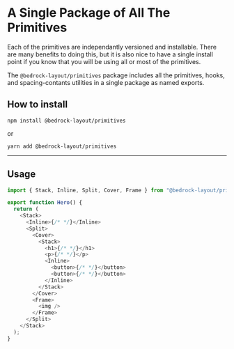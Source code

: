
<Meta title="Primitives/A single package" />

# A Single Package of All The Primitives

Each of the primitives are independantly versioned and installable. There are many benefits to doing this, but it is also nice to have a single install point if you know that you will be using all or most of the primitives.

The `@bedrock-layout/primitives` package includes all the primitives, hooks, and spacing-contants utilities in a single package as named exports.

## How to install

`npm install @bedrock-layout/primitives`

or

`yarn add @bedrock-layout/primitives`

---

## Usage

```javascript
import { Stack, Inline, Split, Cover, Frame } from "@bedrock-layout/primitives";

export function Hero() {
  return (
    <Stack>
      <Inline>{/* */}</Inline>
      <Split>
        <Cover>
          <Stack>
            <h1>{/* */}</h1>
            <p>{/* */}</p>
            <Inline>
              <button>{/* */}</button>
              <button>{/* */}</button>
            </Inline>
          </Stack>
        </Cover>
        <Frame>
          <img />
        </Frame>
      </Split>
    </Stack>
  );
}
```
